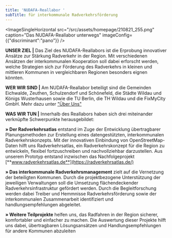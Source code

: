```yaml
---
title: 'NUDAFA-Reallabor '
subTitle: für interkommunale Radverkehrsförderung
---
```

<ImageSingleHorizontal src="/src/assets/homepage/210821_255.png" caption="Das NUDAFA-Reallabor unterwegs" imageConfig={{"discriminant":"pano"}} />

**UNSER ZIEL |** Das Ziel des NUDAFA-Reallabors ist die Erprobung innovativer Ansätze zur Stärkung Radverkehr in der Region. Mit verschiedenen Ansätzen der interkommunalen Kooperation soll dabei erforscht werden, welche Strategien sich zur Förderung des Radverkehrs in kleinen und mittleren Kommunen in vergleichbaren Regionen besonders eignen könnten.&#x20;

**WER WIR SIND |** Am NUDAFA-Reallabor beteiligt sind die Gemeinden Eichwalde, Zeuthen, Schulzendorf und Schönefeld, die Städte Wildau und Königs Wusterhausen sowie die TU Berlin, die TH Wildau und die FixMyCity GmbH. Mehr dazu unter ["Über Uns"](https://next.nudafa.de/ueber-uns/)

**WAS WIR TUN |** Innerhalb des Reallabors haben sich drei miteinander verknüpfte Schwerpunkte herausgebildet:

**» Der Radverkehrsatlas** entstand im Zuge der Entwicklung übertragbarer Planungsmethoden zur Erstellung eines datengestützten, interkommunalen Radverkehrskonzepts. Mit der innovativen Einbindung von OpenStreetMap-Daten hilft uns Radverkehrsatlas, ein Radverkehrskonzept für die Region zu entwickeln, flexibel fortzuschreiben und nachvollziehbar darzustellen. Aus unserem Prototyp entstand inzwischen das Nachfolgeprojekt [**www.radverkehrsatlas.de**](https://radverkehrsatlas.de/)

**» Das interkommunale Radverkehrsmanagement** zielt auf die Vernetzung der beteiligten Kommunen. Durch die projektbezogene Unterstützung der jeweiligen Verwaltungen soll  die Umsetzung flächendeckender Radverkehrsinfrastruktur gefördert werden. Durch die Begleitforschung werden dabei Treiber und Hemmnisse Radverkehrsförderung sowie der interkommunalen Zusammenarbeit identifiziert und handlungsempfehlungen abgeleitet.&#x20;

**» Weitere Teilprojekte** helfen uns, das Radfahren in der Region sicherer, komfortabler und einfacher zu machen. Die Auswertung dieser Projekte hilft uns dabei, übertragbaren Lösungsansätzen und Handlungsempfehlungen für andere Kommunen abzuleiten

####
